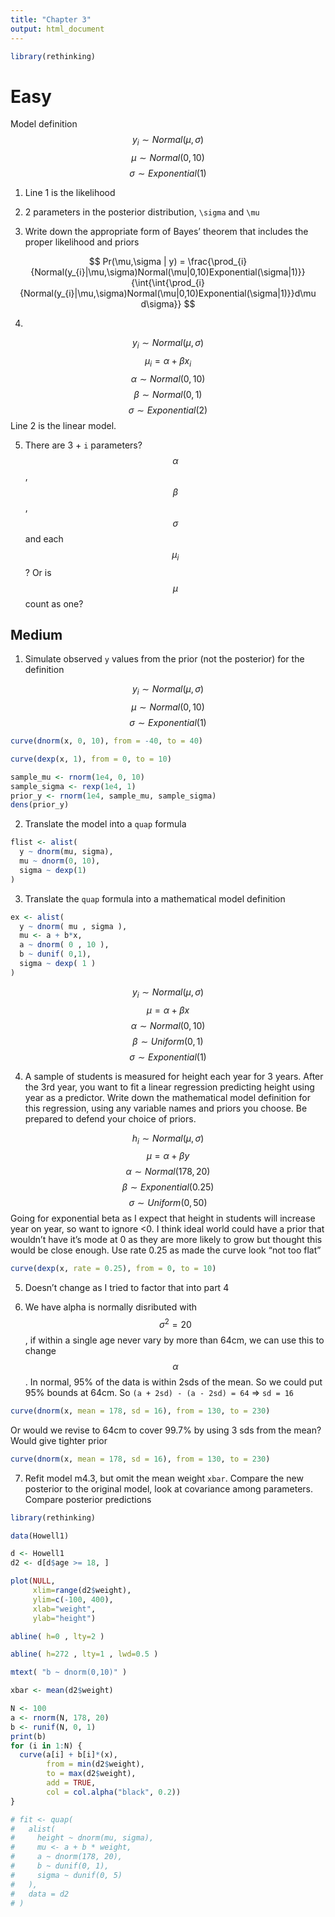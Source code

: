 ```yaml
---
title: "Chapter 3"
output: html_document
---
```

```r
library(rethinking)
```
# Easy

Model definition
$$
y_{i} \sim Normal(\mu,\sigma)
$$
$$
\mu \sim Normal(0, 10)
$$
$$
\sigma \sim Exponential(1)
$$

1. Line 1 is the likelihood

2. 2 parameters in the posterior distribution, `\sigma` and `\mu`

3. Write down the appropriate form of Bayes' theorem that includes the proper likelihood and priors

$$
Pr(\mu,\sigma | y) = \frac{\prod_{i}{Normal(y_{i}|\mu,\sigma)Normal(\mu|0,10)Exponential(\sigma|1)}}{\int{\int{\prod_{i}{Normal(y_{i}|\mu,\sigma)Normal(\mu|0,10)Exponential(\sigma|1)}}d\mu d\sigma}}
$$

4. 

$$
y_{i} \sim Normal(\mu,\sigma)
$$
$$
\mu_{i} = \alpha + \beta x_{i}
$$
$$
\alpha \sim Normal(0, 10)
$$
$$
\beta \sim Normal(0,1)
$$
$$
\sigma \sim Exponential(2)
$$
Line 2 is the linear model.

5. There are 3 + `i` parameters? $$\alpha$$, $$\beta$$, $$\sigma$$ and each $$\mu_{i}$$? Or is $$\mu$$ count as one?

## Medium

1. Simulate observed `y` values from the prior (not the posterior) for the definition

$$
y_{i} \sim Normal(\mu,\sigma)
$$
$$
\mu \sim Normal(0, 10)
$$
$$
\sigma \sim Exponential(1)
$$

```r
curve(dnorm(x, 0, 10), from = -40, to = 40)
```

```r
curve(dexp(x, 1), from = 0, to = 10)
```

```r
sample_mu <- rnorm(1e4, 0, 10)
sample_sigma <- rexp(1e4, 1)
prior_y <- rnorm(1e4, sample_mu, sample_sigma)
dens(prior_y)
```

2. Translate the model into a `quap` formula

```r
flist <- alist(
  y ~ dnorm(mu, sigma),
  mu ~ dnorm(0, 10),
  sigma ~ dexp(1)
)
```

3. Translate the `quap` formula into a mathematical model definition

```r
ex <- alist(
  y ~ dnorm( mu , sigma ),
  mu <- a + b*x,
  a ~ dnorm( 0 , 10 ),
  b ~ dunif( 0,1),
  sigma ~ dexp( 1 )
)
```

$$
y_{i} \sim Normal(\mu, \sigma)
$$
$$
\mu = \alpha + \beta x
$$
$$
\alpha \sim Normal(0, 10)
$$
$$
\beta \sim Uniform(0, 1)
$$
$$
\sigma \sim Exponential(1)
$$

4. A sample of students is measured for height each year for 3 years. After the 3rd year, you want to fit a linear regression predicting height using year as a predictor. Write down the mathematical model definition for this regression, using any variable names and priors you choose. Be prepared to defend your choice of priors.

$$
h_{i} \sim Normal(\mu, \sigma)
$$
$$
\mu = \alpha + \beta y
$$
$$
\alpha \sim Normal(178, 20)
$$
$$
\beta \sim Exponential(0.25)
$$
$$
\sigma \sim Uniform(0, 50)
$$
Going for exponential beta as I expect that height in students will increase year on year, so want to ignore <0. I think ideal world could have a prior that wouldn't have it's mode at 0 as they are more likely to grow but thought this would be close enough. Use rate 0.25 as made the curve look "not too flat"
```r
curve(dexp(x, rate = 0.25), from = 0, to = 10)
```
5. Doesn't change as I tried to factor that into part 4

6. We have alpha is normally disributed with $$\sigma^{2} = 20$$, if within a single age never vary by more than 64cm, we can use this to change $$\alpha$$. In normal, 95% of the data is within 2sds of the mean. So we could put 95% bounds at 64cm. So `(a + 2sd) - (a - 2sd) = 64` => `sd = 16`

```r
curve(dnorm(x, mean = 178, sd = 16), from = 130, to = 230)
```
Or would we revise to 64cm to cover 99.7% by using 3 sds from the mean? Would give tighter prior

```r
curve(dnorm(x, mean = 178, sd = 16), from = 130, to = 230)
```

7. Refit model m4.3, but omit the mean weight `xbar`. Compare the new posterior to the original model, look at covariance among parameters. Compare posterior predictions

```r
library(rethinking)

data(Howell1)

d <- Howell1
d2 <- d[d$age >= 18, ]

```


```r
plot(NULL, 
     xlim=range(d2$weight), 
     ylim=c(-100, 400),
     xlab="weight", 
     ylab="height")

abline( h=0 , lty=2 )

abline( h=272 , lty=1 , lwd=0.5 )

mtext( "b ~ dnorm(0,10)" )

xbar <- mean(d2$weight)

N <- 100
a <- rnorm(N, 178, 20)
b <- runif(N, 0, 1)
print(b)
for (i in 1:N) {
  curve(a[i] + b[i]*(x),
        from = min(d2$weight), 
        to = max(d2$weight), 
        add = TRUE,
        col = col.alpha("black", 0.2))
}
```
```r
# fit <- quap(
#   alist(
#     height ~ dnorm(mu, sigma),
#     mu <- a + b * weight,
#     a ~ dnorm(178, 20),
#     b ~ dunif(0, 1),
#     sigma ~ dunif(0, 5)
#   ),
#   data = d2
# )
```

